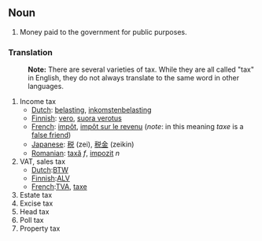 ==Noun==

#Money paid to the government for public purposes.

===Translation===

:'''Note:''' There are several varieties of tax.  While they are all called "tax" in English, they do not always translate to the same word in other languages.

#Income tax
#*[[Dutch]]: [[belasting]], [[inkomstenbelasting]]
#*[[Finnish]]: [[vero]], [[suora verotus]]
#*[[French]]: [[impôt]], [[impôt sur le revenu]] (''note'': in this meaning ''taxe'' is a [[false friend]])
#*[[Japanese]]: [[税]] (zei), [[税金]] (zeikin)
#*[[Romanian]]: [[taxă]] ''f'', [[impozit]] ''n''
#VAT, sales tax
#*[[Dutch]]:[[BTW]]
#*[[Finnish]]:[[ALV]]
#*[[French]]:[[TVA]], [[taxe]]
#Estate tax
#Excise tax
#Head tax
#Poll tax
#Property tax